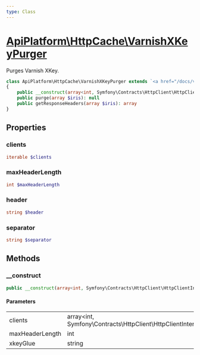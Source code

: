 ```yaml
---
type: Class
---
```


# [ApiPlatform\HttpCache\VarnishXKeyPurger](/docs/vmain/reference/HttpCache/VarnishXKeyPurger)

Purges Varnish XKey.


```php
class ApiPlatform\HttpCache\VarnishXKeyPurger extends `<a href="/docs/vmain/reference/HttpCache/SurrogateKeysPurger">ApiPlatform\HttpCache\SurrogateKeysPurger</a>` implements `<a href="/docs/vmain/reference/HttpCache/PurgerInterface">ApiPlatform\HttpCache\PurgerInterface</a>`
{
    public __construct(array<int, Symfony\Contracts\HttpClient\HttpClientInterface> $clients, int $maxHeaderLength, string $xkeyGlue)
    public purge(array $iris): null
    public getResponseHeaders(array $iris): array
}
```
## Properties
### clients

```php
iterable $clients
```



### maxHeaderLength

```php
int $maxHeaderLength
```



### header

```php
string $header
```



### separator

```php
string $separator
```



## Methods

### __construct



```php
public __construct(array<int, Symfony\Contracts\HttpClient\HttpClientInterface> $clients, int $maxHeaderLength, string $xkeyGlue)
```

#### Parameters

<table><tbody>
<tr><td>clients</td><td>array&lt;int, Symfony\Contracts\HttpClient\HttpClientInterface&gt;</td><td></td></tr><tr><td>maxHeaderLength</td><td>int</td><td></td></tr><tr><td>xkeyGlue</td><td>string</td><td></td></tr>
</tbody>
</table>
